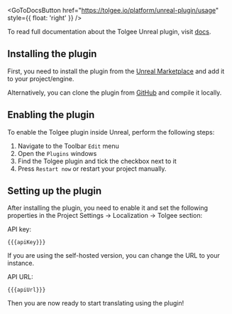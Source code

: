 
<GoToDocsButton
  href="https://tolgee.io/platform/unreal-plugin/usage"
  style={{ float: 'right' }}
/>

To read full documentation about the Tolgee Unreal plugin, visit [docs](https://tolgee.io/platform/unreal-plugin/usage).

## Installing the plugin

First, you need to install the plugin from the [Unreal Marketplace](https://www.unrealengine.com/marketplace/en-US/store) and add it to your project/engine.

Alternatively, you can clone the plugin from [GitHub](https://github.com/tolgee/tolgee-unreal) and compile it locally.

## Enabling the plugin

To enable the Tolgee plugin inside Unreal, perform the following steps:

1. Navigate to the Toolbar `Edit` menu
1. Open the `Plugins` windows
1. Find the Tolgee plugin and tick the checkbox next to it
1. Press `Restart now` or restart your project manually.

## Setting up the plugin

After installing the plugin, you need to enable it and set the following properties in the Project Settings → Localization → Tolgee section:

API key:
```
{{{apiKey}}}
```

If you are using the self-hosted version, you can change the URL to your instance.

API URL:
```
{{{apiUrl}}}
```

Then you are now ready to start translating using the plugin!
